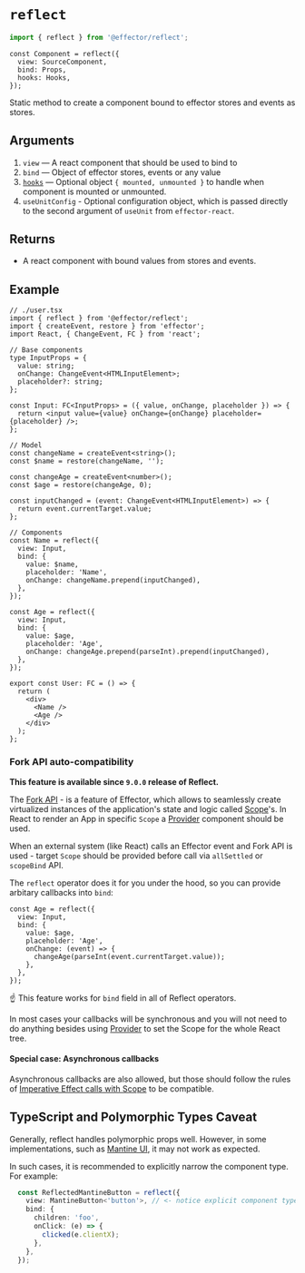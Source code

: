 # `reflect`

```ts
import { reflect } from '@effector/reflect';
```

```tsx
const Component = reflect({
  view: SourceComponent,
  bind: Props,
  hooks: Hooks,
});
```

Static method to create a component bound to effector stores and events as stores.

## Arguments

1. `view` — A react component that should be used to bind to
1. `bind` — Object of effector stores, events or any value
1. [`hooks`](/docs/hooks) — Optional object `{ mounted, unmounted }` to handle when component is mounted or unmounted.
1. `useUnitConfig` - Optional configuration object, which is passed directly to the second argument of `useUnit` from `effector-react`.

## Returns

- A react component with bound values from stores and events.

## Example

```tsx
// ./user.tsx
import { reflect } from '@effector/reflect';
import { createEvent, restore } from 'effector';
import React, { ChangeEvent, FC } from 'react';

// Base components
type InputProps = {
  value: string;
  onChange: ChangeEvent<HTMLInputElement>;
  placeholder?: string;
};

const Input: FC<InputProps> = ({ value, onChange, placeholder }) => {
  return <input value={value} onChange={onChange} placeholder={placeholder} />;
};

// Model
const changeName = createEvent<string>();
const $name = restore(changeName, '');

const changeAge = createEvent<number>();
const $age = restore(changeAge, 0);

const inputChanged = (event: ChangeEvent<HTMLInputElement>) => {
  return event.currentTarget.value;
};

// Components
const Name = reflect({
  view: Input,
  bind: {
    value: $name,
    placeholder: 'Name',
    onChange: changeName.prepend(inputChanged),
  },
});

const Age = reflect({
  view: Input,
  bind: {
    value: $age,
    placeholder: 'Age',
    onChange: changeAge.prepend(parseInt).prepend(inputChanged),
  },
});

export const User: FC = () => {
  return (
    <div>
      <Name />
      <Age />
    </div>
  );
};
```

### Fork API auto-compatibility

**This feature is available since `9.0.0` release of Reflect.**

The [Fork API](https://effector.dev/en/api/effector/fork/) - is a feature of Effector, which allows to seamlessly create virtualized instances of the application's state and logic called [Scope](https://effector.dev/en/api/effector/scope/)'s.
In React to render an App in specific `Scope` a [Provider](https://effector.dev/en/api/effector-react/provider/) component should be used.

When an external system (like React) calls an Effector event and Fork API is used - target `Scope` should be provided before call via `allSettled` or `scopeBind` API.

The `reflect` operator does it for you under the hood, so you can provide arbitary callbacks into `bind`:

```tsx
const Age = reflect({
  view: Input,
  bind: {
    value: $age,
    placeholder: 'Age',
    onChange: (event) => {
      changeAge(parseInt(event.currentTarget.value));
    },
  },
});
```

☝️ This feature works for `bind` field in all of Reflect operators.

In most cases your callbacks will be synchronous and you will not need to do anything besides using [Provider](https://effector.dev/en/api/effector-react/provider/) to set the Scope for the whole React tree.

#### Special case: Asynchronous callbacks

Asynchronous callbacks are also allowed, but those should follow the rules of [Imperative Effect calls with Scope](https://effector.dev/en/api/effector/scope/) to be compatible.

## TypeScript and Polymorphic Types Caveat

Generally, reflect handles polymorphic props well.
However, in some implementations, such as [Mantine UI](https://mantine.dev/guides/polymorphic/), it may not work as expected.

In such cases, it is recommended to explicitly narrow the component type. For example:

```ts
  const ReflectedMantineButton = reflect({
    view: MantineButton<'button'>, // <- notice explicit component type in the "<...>" brackets
    bind: {
      children: 'foo',
      onClick: (e) => {
        clicked(e.clientX);
      },
    },
  });
```

